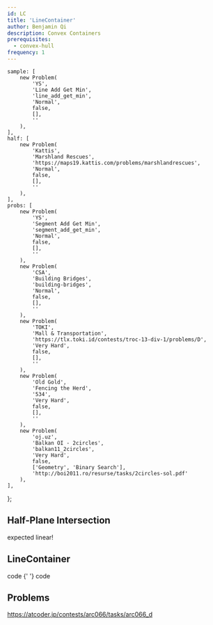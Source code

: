 ```yaml
---
id: LC
title: 'LineContainer'
author: Benjamin Qi
description: Convex Containers
prerequisites:
  - convex-hull
frequency: 1
---
```



	sample: [
		new Problem(
			'YS',
			'Line Add Get Min',
			'line_add_get_min',
			'Normal',
			false,
			[],
			''
		),
	],
	half: [
		new Problem(
			'Kattis',
			'Marshland Rescues',
			'https://maps19.kattis.com/problems/marshlandrescues',
			'Normal',
			false,
			[],
			''
		),
	],
	probs: [
		new Problem(
			'YS',
			'Segment Add Get Min',
			'segment_add_get_min',
			'Normal',
			false,
			[],
			''
		),
		new Problem(
			'CSA',
			'Building Bridges',
			'building-bridges',
			'Normal',
			false,
			[],
			''
		),
		new Problem(
			'TOKI',
			'Mall & Transportation',
			'https://tlx.toki.id/contests/troc-13-div-1/problems/D',
			'Very Hard',
			false,
			[],
			''
		),
		new Problem(
			'Old Gold',
			'Fencing the Herd',
			'534',
			'Very Hard',
			false,
			[],
			''
		),
		new Problem(
			'oj.uz',
			'Balkan OI - 2circles',
			'balkan11_2circles',
			'Very Hard',
			false,
			['Geometry', 'Binary Search'],
			'http://boi2011.ro/resurse/tasks/2circles-sol.pdf'
		),
	],
};

## Half-Plane Intersection

<Resources>
	<Resource
		source="CF"
		title="Blogewoosh - Half-Plane Intersection w/ Ternary Search"
		url="61710"
		starred
	></Resource>
	<Resource
		source="Petr"
		title="Linear Half-Plane Intersection"
		url="https://petr-mitrichev.blogspot.com/2016/07/a-half-plane-week.html"
		starred
	>
		expected linear!
	</Resource>
</Resources>

<Problems problems={problems.half} />

## LineContainer

<Problems problems={problems.sample} />

<Resources>
	<Resource
		source="KACTL"
		title="LineContainer"
		url="https://github.com/kth-competitive-programming/kactl/blob/master/content/data-structures/LineContainer.h"
		starred
	>
		code
	</Resource>
	<Resource
		source="cp-algo"
		title="Lichao Tree"
		url="geometry/convex_hull_trick.html"
		starred
	>
		{' '}
	</Resource>
	<Resource
		source="CF"
		title="retrograd - Half-Plane Set"
		url="61710?#comment-457662"
	>
		code
	</Resource>
</Resources>

## Problems

<Problems problems={problems.probs} />

https://atcoder.jp/contests/arc066/tasks/arc066_d

